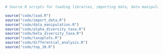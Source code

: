 
```r
# Source R scripts for loading libraries, importing data, data manipulation and individual analyses.

source("code/load.R")
source("code/import_data.R")
source("code/data_manipulation.R")
source("code/alpha_diversity_taxa.R")
source("code/beta_diversity_taxa.R")
source("code/taxaplots.R")
source("code/differential_analysis.R")
source("code/top_10.R")

```


